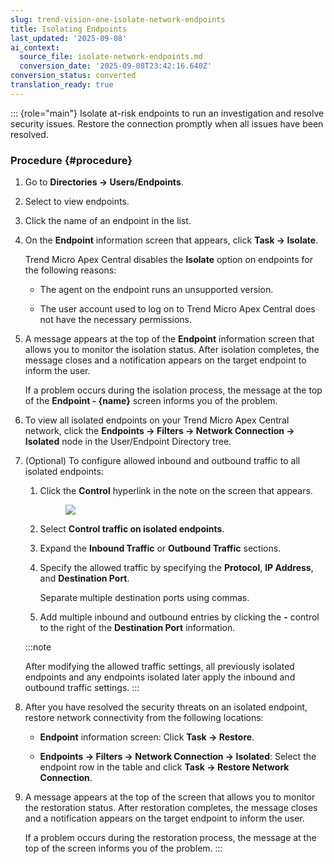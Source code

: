 ```yaml
---
slug: trend-vision-one-isolate-network-endpoints
title: Isolating Endpoints
last_updated: '2025-09-08'
ai_context:
  source_file: isolate-network-endpoints.md
  conversion_date: '2025-09-08T23:42:16.640Z'
conversion_status: converted
translation_ready: true
---
```


::: {role="main"}
Isolate at-risk endpoints to run an investigation and resolve security issues. Restore the connection promptly when all issues have been resolved.

### Procedure {#procedure}

1.  Go to **Directories → Users/Endpoints**.

2.  Select to view endpoints.

3.  Click the name of an endpoint in the list.

4.  On the **Endpoint** information screen that appears, click **Task → Isolate**.

    Trend Micro Apex Central disables the **Isolate** option on endpoints for the following reasons:

    - The agent on the endpoint runs an unsupported version.

    - The user account used to log on to Trend Micro Apex Central does not have the necessary permissions.

5.  A message appears at the top of the **Endpoint** information screen that allows you to monitor the isolation status. After isolation completes, the message closes and a notification appears on the target endpoint to inform the user.

    If a problem occurs during the isolation process, the message at the top of the **Endpoint - {name}** screen informs you of the problem.

6.  To view all isolated endpoints on your Trend Micro Apex Central network, click the **Endpoints → Filters → Network Connection → Isolated** node in the User/Endpoint Directory tree.

7.  (Optional) To configure allowed inbound and outbound traffic to all isolated endpoints:

    1.  Click the **Control** hyperlink in the note on the screen that appears.

        <figure>
        <img src="./images/endpoint_isolation=GUID-52DB90D3-D894-458C-8168-7269E8BFE7EB=1=en-us=Low.webp" />
        </figure>

    2.  Select **Control traffic on isolated endpoints**.

    3.  Expand the **Inbound Traffic** or **Outbound Traffic** sections.

    4.  Specify the allowed traffic by specifying the **Protocol**, **IP Address**, and **Destination Port**.

        Separate multiple destination ports using commas.

    5.  Add multiple inbound and outbound entries by clicking the **-** control to the right of the **Destination Port** information.

    :::note

    After modifying the allowed traffic settings, all previously isolated endpoints and any endpoints isolated later apply the inbound and outbound traffic settings.
    :::

8.  After you have resolved the security threats on an isolated endpoint, restore network connectivity from the following locations:

    - **Endpoint** information screen: Click **Task → Restore**.

    - **Endpoints → Filters → Network Connection → Isolated**: Select the endpoint row in the table and click **Task → Restore Network Connection**.

9.  A message appears at the top of the screen that allows you to monitor the restoration status. After restoration completes, the message closes and a notification appears on the target endpoint to inform the user.

    If a problem occurs during the restoration process, the message at the top of the screen informs you of the problem.
:::
